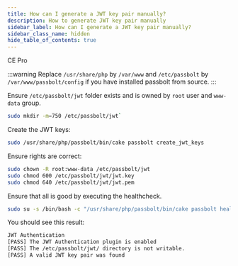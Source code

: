 ```yaml
---
title: How can I generate a JWT key pair manually?
description: How to generate JWT key pair manually
sidebar_label: How can I generate a JWT key pair manually?
sidebar_class_name: hidden
hide_table_of_contents: true
---
```



<div style={{display: "flex", gap: "1rem"}}>
  <Chips link="https://www.passbolt.com/ce/docker" isUnderMainTitle={true}>CE</Chips>
  <Chips link="https://www.passbolt.com/pricing/pro" isUnderMainTitle={true}>Pro</Chips>
</div>

:::warning
Replace `/usr/share/php` by `/var/www` and `/etc/passbolt` by `/var/www/passbolt/config` if you have installed passbolt from source.
:::

Ensure `/etc/passbolt/jwt` folder exists and is owned by `root` user and `www-data` group.

```bash
sudo mkdir -m=750 /etc/passbolt/jwt`
```

Create the JWT keys:

```bash
sudo /usr/share/php/passbolt/bin/cake passbolt create_jwt_keys
```

Ensure rights are correct:
```bash
sudo chown -R root:www-data /etc/passbolt/jwt
sudo chmod 600 /etc/passbolt/jwt/jwt.key
sudo chmod 640 /etc/passbolt/jwt/jwt.pem
```
Ensure that all is good by executing the healthcheck.

```bash
sudo su -s /bin/bash -c "/usr/share/php/passbolt/bin/cake passbolt healthcheck --jwt" www-data
```

You should see this result:
```bash
JWT Authentication
[PASS] The JWT Authentication plugin is enabled
[PASS] The /etc/passbolt/jwt/ directory is not writable.
[PASS] A valid JWT key pair was found
```
